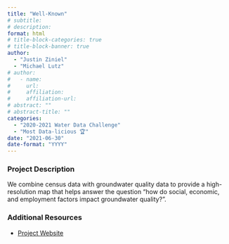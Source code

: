 ```yaml
---
title: "Well-Known"
# subtitle: 
# description: 
format: html
# title-block-categories: true
# title-block-banner: true
author: 
  - "Justin Ziniel"
  - "Michael Lutz"
# author:
#   - name: 
#     url: 
#     affiliation: 
#     affiliation-url:
# abstract: ""
# abstract-title: ""
categories: 
  - "2020-2021 Water Data Challenge"
  - "Most Data-licious 🏆"
date: "2021-06-30"
date-format: "YYYY"
---
```


<!-- COMMENT
## params_NOTUSED-proj_title

#### Year: params_NOTUSED-year

#### Topics: params_NOTUSED-topics

#### Awards: params_NOTUSED-awards

#### Team Members: params_NOTUSED-team_members
UNCOMMENT -->

### Project Description

We combine census data with groundwater quality data to provide a high-resolution map that helps answer the question "how do social, economic, and employment factors impact groundwater quality?".

### Additional Resources

- [Project Website](https://public.tableau.com/views/CaliforniaWaterQualityCensus/
WaterQualityCensusDashboard)
